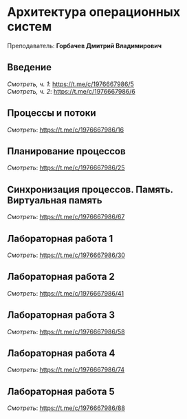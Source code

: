 ﻿# Архитектура операционных систем

Преподаватель: **Горбачев Дмитрий Владимирович**

## Введение

*Смотреть, ч. 1*: https://t.me/c/1976667986/5 \
*Смотреть, ч. 2*: https://t.me/c/1976667986/6

## Процессы и потоки

*Смотреть*: https://t.me/c/1976667986/16

## Планирование процессов

*Смотреть*: https://t.me/c/1976667986/25

## Синхронизация процессов. Память. Виртуальная память

*Смотреть*: https://t.me/c/1976667986/67

## Лабораторная работа 1

*Смотреть*: https://t.me/c/1976667986/30

## Лабораторная работа 2

*Смотреть*: https://t.me/c/1976667986/41

## Лабораторная работа 3

*Смотреть*: https://t.me/c/1976667986/58

## Лабораторная работа 4

*Смотреть*: https://t.me/c/1976667986/74

## Лабораторная работа 5

*Смотреть*: https://t.me/c/1976667986/88

